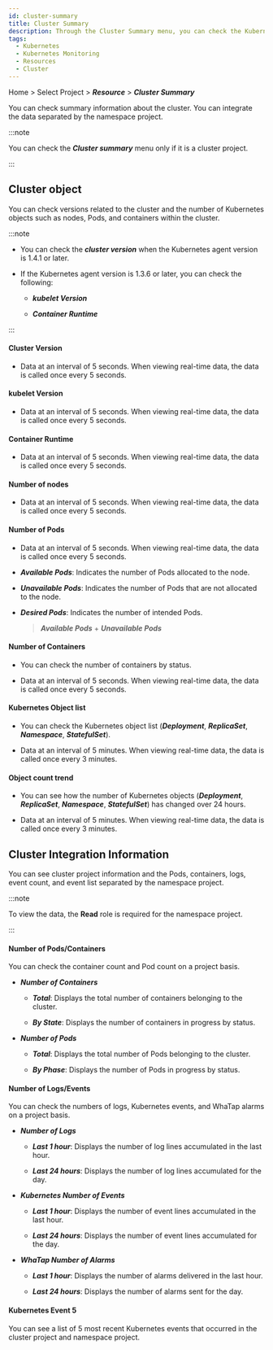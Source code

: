 ```yaml
---
id: cluster-summary
title: Cluster Summary
description: Through the Cluster Summary menu, you can check the Kubernetes object counts for nodes, pods, and containers, and you can also see the related versions within the cluster.
tags:
  - Kubernetes
  - Kubernetes Monitoring
  - Resources
  - Cluster
---
```


Home > Select Project > **_Resource_** > **_Cluster Summary_**

You can check summary information about the cluster. You can integrate the data separated by the namespace project.

:::note

You can check the **_Cluster summary_** menu only if it is a cluster project.

:::

## Cluster object

You can check versions related to the cluster and the number of Kubernetes objects such as nodes, Pods, and containers within the cluster. 

:::note 

-   You can check the **_cluster version_** when the Kubernetes agent version is 1.4.1 or later.

-   If the Kubernetes agent version is 1.3.6 or later, you can check the following: 

    -   **_kubelet Version_** 

    -   **_Container Runtime_**

:::

<ImgLang img='k8s-resource-cl-sum-co.png' desc='Cluster object' />

#### Cluster Version

-   Data at an interval of 5 seconds. When viewing real-time data, the data is called once every 5 seconds.

#### kubelet Version

-   Data at an interval of 5 seconds. When viewing real-time data, the data is called once every 5 seconds.

#### Container Runtime

-   Data at an interval of 5 seconds. When viewing real-time data, the data is called once every 5 seconds.

#### Number of nodes

-   Data at an interval of 5 seconds. When viewing real-time data, the data is called once every 5 seconds.

#### Number of Pods

-   Data at an interval of 5 seconds. When viewing real-time data, the data is called once every 5 seconds.

-   **_Available Pods_**: Indicates the number of Pods allocated to the node. 

-   **_Unavailable Pods_**: Indicates the number of Pods that are not allocated to the node.

-   **_Desired Pods_**: Indicates the number of intended Pods. 

    > **_Available Pods_** + **_Unavailable Pods_**

#### Number of Containers

-   You can check the number of containers by status. 

-   Data at an interval of 5 seconds. When viewing real-time data, the data is called once every 5 seconds.

#### Kubernetes Object list

-   You can check the Kubernetes object list (**_Deployment_**, **_ReplicaSet_**, **_Namespace_**, **_StatefulSet_**).

-   Data at an interval of 5 minutes. When viewing real-time data, the data is called once every 3 minutes.

#### Object count trend

-   You can see how the number of Kubernetes objects (**_Deployment_**, **_ReplicaSet_**, **_Namespace_**, **_StatefulSet_**) has changed over 24 hours.

-   Data at an interval of 5 minutes. When viewing real-time data, the data is called once every 3 minutes.

## Cluster Integration Information

You can see cluster project information and the Pods, containers, logs, event count, and event list separated by the namespace project.

:::note 

To view the data, the **Read** role is required for the namespace project. 

:::

<ImgLang img='k8s-resource-cl-sum-ci.png' desc='Cluster integrated infomation' />

#### Number of Pods/Containers

You can check the container count and Pod count on a project basis. 

-   **_Number of Containers_** 

    -   **_Total_**: Displays the total number of containers belonging to the cluster. 

    -   **_By State_**: Displays the number of containers in progress by status.

-   **_Number of Pods_**

    -   **_Total_**: Displays the total number of Pods belonging to the cluster. 

    -   **_By Phase_**: Displays the number of Pods in progress by status. 

#### Number of Logs/Events

You can check the numbers of logs, Kubernetes events, and WhaTap alarms on a project basis. 

-   **_Number of Logs_**

    -   **_Last 1 hour_**: Displays the number of log lines accumulated in the last hour. 

    -   **_Last 24 hours_**: Displays the number of log lines accumulated for the day. 

-   **_Kubernetes Number of Events_**

    -   **_Last 1 hour_**: Displays the number of event lines accumulated in the last hour. 

    -   **_Last 24 hours_**: Displays the number of event lines accumulated for the day. 

-   **_WhaTap Number of Alarms_**

    -   **_Last 1 hour_**: Displays the number of alarms delivered in the last hour. 

    -   **_Last 24 hours_**: Displays the number of alarms sent for the day. 

#### Kubernetes Event 5

You can see a list of 5 most recent Kubernetes events that occurred in the cluster project and namespace project.
